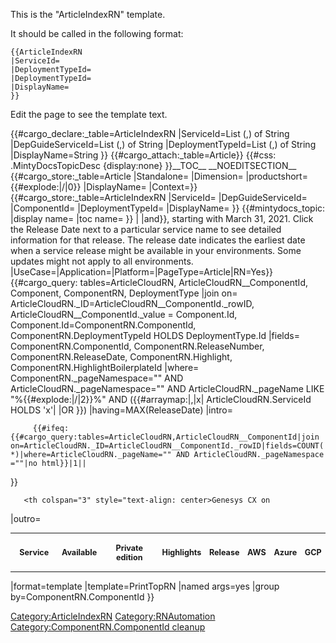<noinclude>
This is the "ArticleIndexRN" template.

It should be called in the following format:
<pre>
{{ArticleIndexRN
|ServiceId=
|DeploymentTypeId=
|DeploymentTypeId=
|DisplayName=
}}

</pre>
Edit the page to see the template text.

{{#cargo_declare:_table=ArticleIndexRN
|ServiceId=List (,) of String
|DepGuideServiceId=List (,) of String
|DeploymentTypeId=List (,) of String
|DisplayName=String
}}
{{#cargo_attach:_table=Article}}
</noinclude>
<includeonly>{{#css: .MintyDocsTopicDesc {display:none} }}[[Category:ArticleIndexRN]]__TOC__
__NOEDITSECTION__<!-- storing cargo values for this page -->{{#cargo_store:_table=Article
|Standalone={{{Standalone}}}
|Dimension=
|productshort={{#explode:{{FULLPAGENAME}}|/|0}}
|DisplayName={{{DisplayName|}}}
|Context={{{Context|}}}}}{{#cargo_store:_table=ArticleIndexRN
|ServiceId={{{ServiceId|}}}
|DepGuideServiceId={{{DepGuideServiceId|}}}
|ComponentId={{{ComponentId|}}}
|DeploymentTypeId={{{DeploymentTypeId|}}}
|DisplayName={{{DisplayName|}}}
}}
<!-- setting the mintydocs topic for this page -->{{#mintydocs_topic:
|display name={{{DisplayName|}}}
|toc name={{{TocName|}}}
}}<!-- Setting up the EPPO header of links and headings at the top of this page-->{{EPPOHead|Role={{{Role|}}}|ComingSoon={{{ComingSoon|}}}|ServiceId={{{ServiceId|}}}|DepGuideServiceId={{{DepGuideServiceId|}}}|Context=These Release Notes provide information about recent releases of {{#arraymap:{{{ServiceId|}}}|,|x| {{#cargo_query:tables=Service|fields=Name|where=Id LIKE 'x'|no html}}| |and}}, starting with March 31, 2021. Click the Release Date next to a particular service name to see detailed information for that release. The release date indicates the earliest date when a service release might be available in your environments. Some updates might not apply to all environments.
|UseCase={{{UseCase|}}}|Application={{{Application|}}}|Platform={{{Platform|}}}|PageType=Article|RN=Yes}}
<!-- finding all relevant release notes that match the cargo values set for this page-->{{#cargo_query:
tables=ArticleCloudRN,
ArticleCloudRN__ComponentId,
Component,
ComponentRN,
DeploymentType
|join on=
ArticleCloudRN._ID=ArticleCloudRN__ComponentId._rowID,
ArticleCloudRN__ComponentId._value = Component.Id,
Component.Id=ComponentRN.ComponentId,
ComponentRN.DeploymentTypeId HOLDS DeploymentType.Id
|fields=
ComponentRN.ComponentId,
ComponentRN.ReleaseNumber,
ComponentRN.ReleaseDate,
ComponentRN.Highlight,
ComponentRN.HighlightBoilerplateId
|where=
ComponentRN._pageNamespace="{{NAMESPACENUMBER}}" 
AND ArticleCloudRN._pageNamespace="{{NAMESPACENUMBER}}" 
AND ArticleCloudRN._pageName LIKE "%{{#explode:{{FULLPAGENAME}}|/|2}}%"  
AND ({{#arraymap:{{{ServiceId|}}}|,|x| ArticleCloudRN.ServiceId HOLDS 'x'| |OR }})
|having=MAX(ReleaseDate)
|intro=
    <table class="sortable" style="font-size:90%">
    <tr>
      {{#ifeq:{{#cargo_query:tables=ArticleCloudRN,ArticleCloudRN__ComponentId|join on=ArticleCloudRN._ID=ArticleCloudRN__ComponentId._rowID|fields=COUNT(*)|where=ArticleCloudRN._pageName="{{FULLPAGENAME}}" AND ArticleCloudRN._pageNamespace="{{NAMESPACENUMBER}}"|no html}}|1||<th rowspan="2" style="width:15%">Service</th>}} 
    <th rowspan="2" style="width:12%">Available</th>
    <th colspan="3" style="text-align: center>Genesys CX on</th>
	<th rowspan="2">Private edition</th>
    <th rowspan="2">Highlights</th>
    <th rowspan="2">Release</th>
    </tr>
    <tr>
    <th>AWS</th>
	<th>Azure</th>
	<th>GCP</th>
	<tr>
|outro=</table>
|format=template
|template=PrintTopRN
|named args=yes
|group by=ComponentRN.ComponentId
<!--|order by=ComponentRN.ReleaseDate DESC-->
}}</includeonly><noinclude>[[Category:RNAutomation]][[Category:ComponentRN.ComponentId cleanup]]</noinclude>